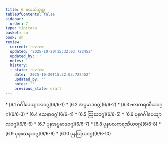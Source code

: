 ```yaml
---
title: 6 ဗလသံယုတ္တ
tableOfContents: false
sidebar:
  order: 7
type: tipitaka
basket: su
book: sn
review:
  current: review
  updated: '2025-10-20T15:32:03.722452'
  updated_by: ''
  notes: ''
  history:
  - state: review
    date: '2025-10-20T15:32:03.722452'
    updated_by: ''
    notes: ''
    previous_state: draft
---
```



<DynamicBreadcrumb />


<ReviewStatus review={frontmatter.review} showDetails={true} />

<HypothesisAnnotation frontmatter={frontmatter} />



<TableOfContents book="sn" section="6">
* [6.1 ဂင်္ဂါပေယျာလဝဂ္ဂ](6/6-1)
* [6.2 အပ္ပမာဒဝဂ္ဂ](6/6-2)
* [6.3 ဗလကရဏီယဝဂ္ဂ](6/6-3)
* [6.4 ဧသနာဝဂ္ဂ](6/6-4)
* [6.5 ဩဃဝဂ္ဂ](6/6-5)
* [6.6 ပုနဂင်္ဂါပေယျာလဝဂ္ဂ](6/6-6)
* [6.7 ပုနအပ္ပမာဒဝဂ္ဂ](6/6-7)
* [6.8 ပုနဗလကရဏီယဝဂ္ဂ](6/6-8)
* [6.9 ပုနဧသနာဝဂ္ဂ](6/6-9)
* [6.10 ပုနဩဃဝဂ္ဂ](6/6-10)
</TableOfContents>